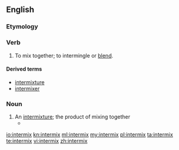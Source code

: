 ==English==

===Etymology===
{{prefix|inter|mix}}

===Verb===
{{en-verb|intermix|es}}

# {{context|transitive}} To mix together; to intermingle or [[blend]].

====Derived terms====
* [[intermixture]]
* [[intermixer]]

===Noun===
{{en-noun|es}}

# An [[intermixture]]; the product of mixing together
#*{{quote-book|1973|Wilson Brian Key|Subliminal Seduction|url=http://books.google.com/books?id=Ah-SAAAAIAAJ|isbn=0138590907|page=83
|passage=This idealized structure may not exist in reality, considering the high divorce rate and the '''intermixes''' of maternal-paternal dominance characteristics.}}

[[io:intermix]]
[[kn:intermix]]
[[ml:intermix]]
[[my:intermix]]
[[pl:intermix]]
[[ta:intermix]]
[[te:intermix]]
[[vi:intermix]]
[[zh:intermix]]